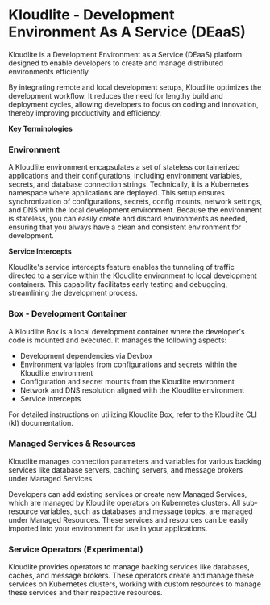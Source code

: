 # Kloudlite - Development Environment As A Service (DEaaS)

Kloudlite is a Development Environment as a Service (DEaaS) platform designed to enable developers to create and manage distributed environments efficiently.

By integrating remote and local development setups, Kloudlite optimizes the development workflow. It reduces the need for lengthy build and deployment cycles, allowing developers to focus on coding and innovation, thereby improving productivity and efficiency.

**Key Terminologies**

### Environment

A Kloudlite environment encapsulates a set of stateless containerized applications and their configurations, including environment variables, secrets, and database connection strings. Technically, it is a Kubernetes namespace where applications are deployed. This setup ensures synchronization of configurations, secrets, config mounts, network settings, and DNS with the local development environment. Because the environment is stateless, you can easily create and discard environments as needed, ensuring that you always have a clean and consistent environment for development.

**Service Intercepts**

Kloudlite's service intercepts feature enables the tunneling of traffic directed to a service within the Kloudlite environment to local development containers. This capability facilitates early testing and debugging, streamlining the development process.

### Box - Development Container

A Kloudlite Box is a local development container where the developer's code is mounted and executed. It manages the following aspects:
- Development dependencies via Devbox
- Environment variables from configurations and secrets within the Kloudlite environment
- Configuration and secret mounts from the Kloudlite environment
- Network and DNS resolution aligned with the Kloudlite environment
- Service intercepts

For detailed instructions on utilizing Kloudlite Box, refer to the Kloudlite CLI (kl) documentation.

### Managed Services & Resources

Kloudlite manages connection parameters and variables for various backing services like database servers, caching servers, and message brokers under Managed Services. 

Developers can add existing services or create new Managed Services, which are managed by Kloudlite operators on Kubernetes clusters. All sub-resource variables, such as databases and message topics, are managed under Managed Resources. These services and resources can be easily imported into your environment for use in your applications.

### Service Operators (Experimental)

Kloudlite provides operators to manage backing services like databases, caches, and message brokers. These operators create and manage these services on Kubernetes clusters, working with custom resources to manage these services and their respective resources.